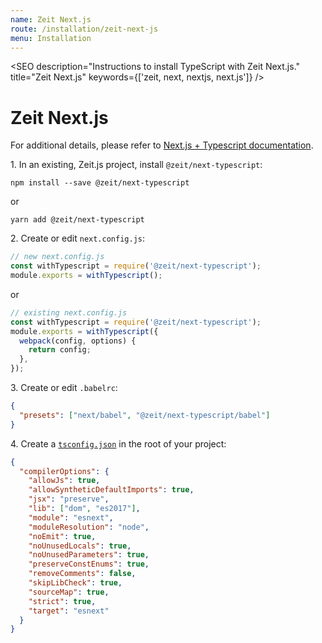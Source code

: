 ```yaml
---
name: Zeit Next.js
route: /installation/zeit-next-js
menu: Installation
---
```



<SEO
  description="Instructions to install TypeScript with Zeit Next.js."
  title="Zeit Next.js"
  keywords={['zeit, next, nextjs, next.js']}
/>

# Zeit Next.js

For additional details, please refer to [Next.js + Typescript documentation](https://github.com/zeit/next-plugins/tree/master/packages/next-typescript).

1\. In an existing, Zeit.js project, install `@zeit/next-typescript`:

```
npm install --save @zeit/next-typescript
```

or

```
yarn add @zeit/next-typescript
```

2\. Create or edit `next.config.js`:

```js
// new next.config.js
const withTypescript = require('@zeit/next-typescript');
module.exports = withTypescript();
```

or

```js
// existing next.config.js
const withTypescript = require('@zeit/next-typescript');
module.exports = withTypescript({
  webpack(config, options) {
    return config;
  },
});
```

3\. Create or edit `.babelrc`:

```json
{
  "presets": ["next/babel", "@zeit/next-typescript/babel"]
}
```

4\. Create a [`tsconfig.json`](https://www.typescriptlang.org/docs/handbook/tsconfig-json.html) in the root of your project:

```json
{
  "compilerOptions": {
    "allowJs": true,
    "allowSyntheticDefaultImports": true,
    "jsx": "preserve",
    "lib": ["dom", "es2017"],
    "module": "esnext",
    "moduleResolution": "node",
    "noEmit": true,
    "noUnusedLocals": true,
    "noUnusedParameters": true,
    "preserveConstEnums": true,
    "removeComments": false,
    "skipLibCheck": true,
    "sourceMap": true,
    "strict": true,
    "target": "esnext"
  }
}
```
